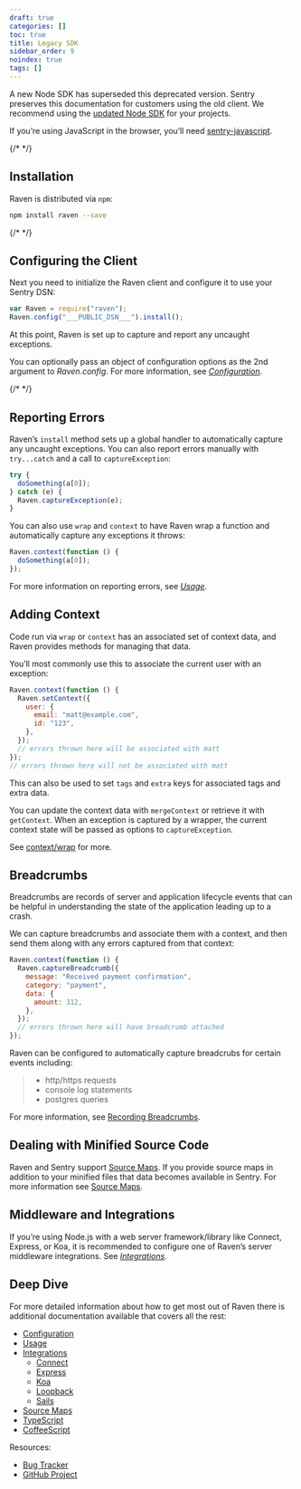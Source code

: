 ```yaml
---
draft: true
categories: []
toc: true
title: Legacy SDK
sidebar_order: 9
noindex: true
tags: []
---
```


<Alert level="warning" title="Deprecation Warning">

A new Node SDK has superseded this deprecated version. Sentry preserves this documentation for customers using the old client. We recommend using the [updated Node SDK](/platforms/node/) for your projects.

</Alert>

<Alert level="warning" title="Note">

If you’re using JavaScript in the browser, you’ll need [sentry-javascript](/platforms/javascript/).

</Alert>

{/* <!-- WIZARD installation --> */}

## Installation

Raven is distributed via `npm`:

```bash
npm install raven --save
```

{/* <!-- WIZARD configuration --> */}

## Configuring the Client

Next you need to initialize the Raven client and configure it to use your Sentry DSN:

<SignInNote />

```javascript
var Raven = require("raven");
Raven.config("___PUBLIC_DSN___").install();
```

At this point, Raven is set up to capture and report any uncaught exceptions.

You can optionally pass an object of configuration options as the 2nd argument to _Raven.config_. For more information, see [_Configuration_](/platforms/node/legacy-sdk/config/).

{/* <!-- WIZARD reporting-errors --> */}

## Reporting Errors

Raven’s `install` method sets up a global handler to automatically capture any uncaught exceptions. You can also report errors manually with `try...catch` and a call to `captureException`:

```javascript
try {
  doSomething(a[0]);
} catch (e) {
  Raven.captureException(e);
}
```

You can also use `wrap` and `context` to have Raven wrap a function and automatically capture any exceptions it throws:

```javascript
Raven.context(function () {
  doSomething(a[0]);
});
```

For more information on reporting errors, see [_Usage_](/platforms/node/legacy-sdk/usage/).

## Adding Context

Code run via `wrap` or `context` has an associated set of context data, and Raven provides methods for managing that data.

You’ll most commonly use this to associate the current user with an exception:

```javascript
Raven.context(function () {
  Raven.setContext({
    user: {
      email: "matt@example.com",
      id: "123",
    },
  });
  // errors thrown here will be associated with matt
});
// errors thrown here will not be associated with matt
```

This can also be used to set `tags` and `extra` keys for associated tags and extra data.

You can update the context data with `mergeContext` or retrieve it with `getContext`. When an exception is captured by a wrapper, the current context state will be passed as options to `captureException`.

See [context/wrap](/platforms/node/legacy-sdk/usage/#raven-node-additional-context) for more.

## Breadcrumbs

Breadcrumbs are records of server and application lifecycle events that can be helpful in understanding the state of the application leading up to a crash.

We can capture breadcrumbs and associate them with a context, and then send them along with any errors captured from that context:

```javascript
Raven.context(function () {
  Raven.captureBreadcrumb({
    message: "Received payment confirmation",
    category: "payment",
    data: {
      amount: 312,
    },
  });
  // errors thrown here will have breadcrumb attached
});
```

Raven can be configured to automatically capture breadcrubs for certain events including:

> - http/https requests
> - console log statements
> - postgres queries

For more information, see [Recording Breadcrumbs](/platforms/node/legacy-sdk/usage/#raven-recording-breadcrumbs).

## Dealing with Minified Source Code

Raven and Sentry support [Source Maps](https://www.html5rocks.com/en/tutorials/developertools/sourcemaps/). If you provide source maps in addition to your minified files that data becomes available in Sentry. For more information see [Source Maps](/platforms/node/legacy-sdk/sourcemaps/).

## Middleware and Integrations

If you’re using Node.js with a web server framework/library like Connect, Express, or Koa, it is recommended to configure one of Raven’s server middleware integrations. See [_Integrations_](/platforms/node/legacy-sdk/integrations/).

## Deep Dive

For more detailed information about how to get most out of Raven there is additional documentation available that covers all the rest:

- [Configuration](/platforms/node/legacy-sdk/config/)
- [Usage](/platforms/node/legacy-sdk/usage/)
- [Integrations](/platforms/node/legacy-sdk/integrations/)
  - [Connect](/platforms/node/legacy-sdk/integrations/#connect)
  - [Express](/platforms/node/legacy-sdk/integrations/#express)
  - [Koa](/platforms/node/legacy-sdk/integrations/#koa)
  - [Loopback](/platforms/node/legacy-sdk/integrations/#loopback)
  - [Sails](/platforms/node/legacy-sdk/integrations/#sails)
- [Source Maps](/platforms/node/legacy-sdk/sourcemaps/)
- [TypeScript](/platforms/node/legacy-sdk/typescript/)
- [CoffeeScript](/platforms/node/legacy-sdk/coffeescript/)

Resources:

- [Bug Tracker](https://github.com/getsentry/sentry-javascript/issues)
- [GitHub Project](https://github.com/getsentry/sentry-javascript)
